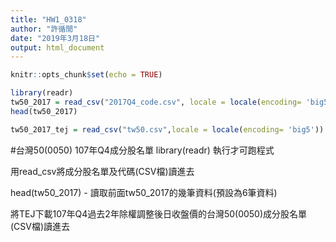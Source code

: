 ```yaml
---
title: "HW1_0318"
author: "許循閒"
date: "2019年3月18日"
output: html_document
---
```


```r
knitr::opts_chunk$set(echo = TRUE)
```

```r
library(readr)
tw50_2017 = read_csv("2017Q4_code.csv", locale = locale(encoding= 'big5'))
head(tw50_2017)

tw50_2017_tej = read_csv("tw50.csv",locale = locale(encoding= 'big5'))
```
#台灣50(0050) 107年Q4成分股名單
library(readr) 執行才可跑程式

用read_csv將成分股名單及代碼(CSV檔)讀進去

head(tw50_2017) - 讀取前面tw50_2017的幾筆資料(預設為6筆資料)

將TEJ下載107年Q4過去2年除權調整後日收盤價的台灣50(0050)成分股名單(CSV檔)讀進去




